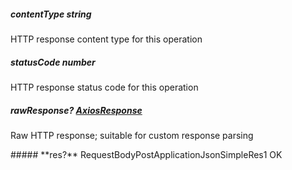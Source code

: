 
##### **contentType** string
HTTP response content type for this operation

##### **statusCode** number
HTTP response status code for this operation

##### **rawResponse?** [AxiosResponse](https://axios-http.com/docs/res_schema)
Raw HTTP response; suitable for custom response parsing

<Collapsible>
    ##### **res?** RequestBodyPostApplicationJsonSimpleRes1
    OK
    <Collapsible.Break/>
    <RequestBodyPostApplicationJsonSimpleRes1/>
</Collapsible>

